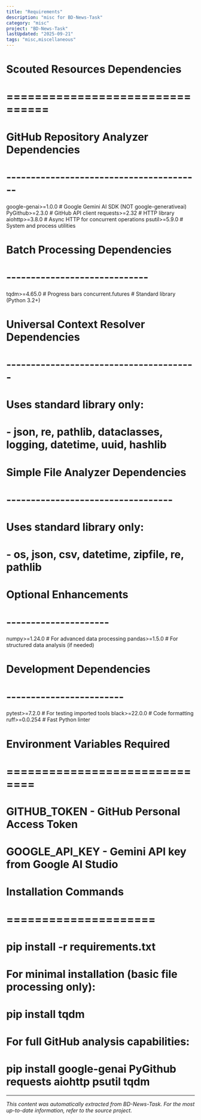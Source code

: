 ```yaml
---
title: "Requirements"
description: "misc for BD-News-Task"
category: "misc"
project: "BD-News-Task"
lastUpdated: "2025-09-21"
tags: "misc,miscellaneous"
---
```


# Scouted Resources Dependencies
# ================================

# GitHub Repository Analyzer Dependencies
# ----------------------------------------
google-genai>=1.0.0          # Google Gemini AI SDK (NOT google-generativeai)
PyGithub>=2.3.0              # GitHub API client
requests>=2.32               # HTTP library
aiohttp>=3.8.0               # Async HTTP for concurrent operations
psutil>=5.9.0                # System and process utilities

# Batch Processing Dependencies
# -----------------------------
tqdm>=4.65.0                 # Progress bars
concurrent.futures           # Standard library (Python 3.2+)

# Universal Context Resolver Dependencies
# ---------------------------------------
# Uses standard library only:
# - json, re, pathlib, dataclasses, logging, datetime, uuid, hashlib

# Simple File Analyzer Dependencies  
# ----------------------------------
# Uses standard library only:
# - os, json, csv, datetime, zipfile, re, pathlib

# Optional Enhancements
# ---------------------
numpy>=1.24.0                # For advanced data processing
pandas>=1.5.0                # For structured data analysis (if needed)

# Development Dependencies
# ------------------------
pytest>=7.2.0                # For testing imported tools
black>=22.0.0                # Code formatting
ruff>=0.0.254                # Fast Python linter

# Environment Variables Required
# ==============================
# GITHUB_TOKEN      - GitHub Personal Access Token
# GOOGLE_API_KEY    - Gemini API key from Google AI Studio

# Installation Commands
# =====================
# pip install -r requirements.txt
# 
# For minimal installation (basic file processing only):
# pip install tqdm
#
# For full GitHub analysis capabilities:
# pip install google-genai PyGithub requests aiohttp psutil tqdm

---
*This content was automatically extracted from BD-News-Task. For the most up-to-date information, refer to the source project.*

